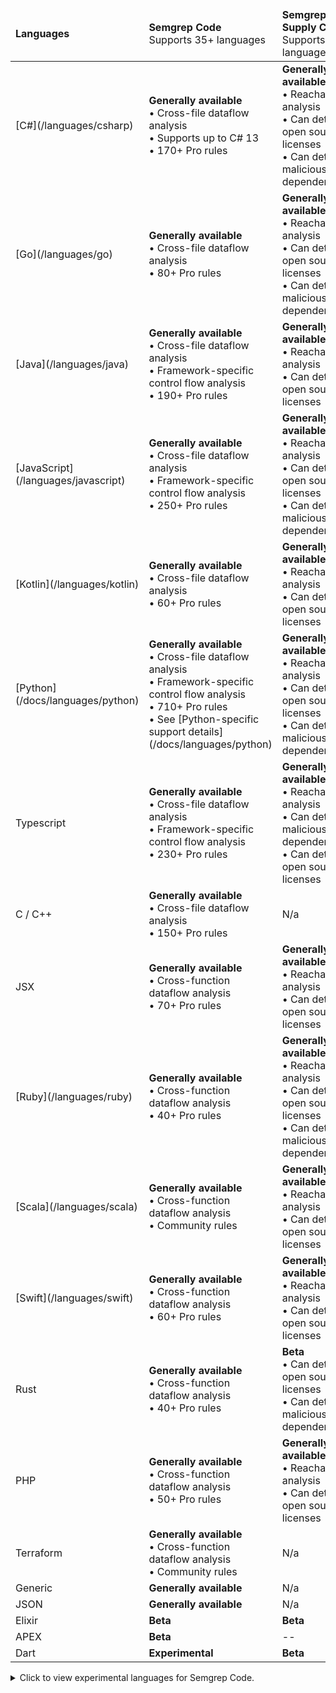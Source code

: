 <!-- Ensure that the values in the code table match that of _supported-languages-ce.md -->
<!-- Arranged by feature completeness then alphabetically -->

<div class="language-support-table">

<table>
    <thead><tr>
        <td><strong>Languages</strong></td>
        <td><strong>Semgrep Code</strong><br />Supports 35+ languages</td>
        <td><strong>Semgrep Supply Chain</strong><br />Supports 14 languages</td>
    </tr></thead>
    <tbody>
    <tr>
      <td>[C#](/languages/csharp)</td>
      <td><strong>Generally available</strong><br />
         • Cross-file dataflow analysis<br />
         • Supports up to C# 13<br />
         • 170+ Pro rules </td>
      <td><strong>Generally available</strong><br />
         • Reachability analysis<br />
         • Can detect open source licenses<br />
         • Can detect malicious dependencies</td>
    </tr>
    <tr>
      <td>[Go](/languages/go)</td>
      <td><strong>Generally available</strong><br />
         • Cross-file dataflow analysis<br />
         • 80+ Pro rules </td>
      <td><strong>Generally available</strong><br />
         • Reachability analysis<br />
         • Can detect open source licenses<br />
         • Can detect malicious dependencies</td>
    </tr>
    <tr>
      <td>[Java](/languages/java)</td>
      <td><strong>Generally available</strong><br />
         • Cross-file dataflow analysis<br />
         • Framework-specific control flow analysis<br />
         • 190+ Pro rules </td>
      <td><strong>Generally available</strong><br />
         • Reachability analysis<br />
         • Can detect open source licenses</td>
    </tr>
    <tr>
      <td>[JavaScript](/languages/javascript)</td>
      <td><strong>Generally available</strong><br />
         • Cross-file dataflow analysis<br />
         • Framework-specific control flow analysis<br />
         • 250+ Pro rules</td>
      <td><strong>Generally available</strong><br />
         • Reachability analysis<br />
         • Can detect open source licenses<br />
         • Can detect malicious dependencies</td>
    </tr>
    <tr>
      <td>[Kotlin](/languages/kotlin)</td>
      <td><strong>Generally available </strong><br />
         • Cross-file dataflow analysis<br />
         • 60+ Pro rules</td>
      <td><strong>Generally available</strong><br />
         • Reachability analysis<br />
         • Can detect open source licenses</td>
    </tr>
    <tr>
      <td>[Python](/docs/languages/python)</td>
      <td><strong>Generally available</strong><br />
         • Cross-file dataflow analysis<br />
         • Framework-specific control flow analysis<br />
         • 710+ Pro rules<br />
         • See [Python-specific support details](/docs/languages/python)</td>
      <td><strong>Generally available</strong><br />
         • Reachability analysis<br />
         • Can detect open source licenses<br />
         • Can detect malicious dependencies</td>
    </tr>
    <tr>
      <td>Typescript</td>
      <td><strong>Generally available </strong><br />
         • Cross-file dataflow analysis<br />
         • Framework-specific control flow analysis<br />
         • 230+ Pro rules</td>
      <td><strong>Generally available</strong><br />
         • Reachability analysis<br />
         • Can detect malicious dependencies<br />
         • Can detect open source licenses</td>
    </tr>
    <tr>
      <td>C / C++</td>
      <td><strong>Generally available</strong><br />
         • Cross-file dataflow analysis<br />
         • 150+ Pro rules </td>
      <td>N/a</td>
    </tr>
    <tr>
      <td>JSX</td>
      <td><strong>Generally available </strong><br />
         • Cross-function dataflow analysis<br />
         • 70+ Pro rules</td>
      <td><strong>Generally available</strong><br />
         • Reachability analysis<br />
         • Can detect open source licenses</td>
    </tr>
    <tr>
      <td>[Ruby](/languages/ruby)</td>
      <td><strong>Generally available </strong><br />
         • Cross-function dataflow analysis<br />
         • 40+ Pro rules</td>
      <td><strong>Generally available</strong><br />
         • Reachability analysis<br />
         • Can detect open source licenses<br />
         • Can detect malicious dependencies</td>
    </tr>
     <tr>
      <td>[Scala](/languages/scala)</td>
      <td><strong>Generally available </strong><br />
         • Cross-function dataflow analysis<br />
         • Community rules</td>
      <td><strong>Generally available</strong><br />
         • Reachability analysis<br />
         • Can detect open source licenses</td>
    </tr>
    <tr>
      <td>[Swift](/languages/swift)</td>
      <td><strong>Generally available </strong><br />
         • Cross-function dataflow analysis<br />
         • 60+ Pro rules</td>
      <td><strong>Generally available</strong><br />
         • Reachability analysis<br />
         • Can detect open source licenses</td>
    </tr>
     <tr>
      <td>Rust</td>
      <td><strong>Generally available </strong><br />
         • Cross-function dataflow analysis<br />
         • 40+ Pro rules</td>
      <td><strong>Beta</strong><br />
         • Can detect open source licenses<br />
         • Can detect malicious dependencies</td>
    </tr>
    <tr>
      <td>PHP</td>
      <td><strong>Generally available </strong><br />
         • Cross-function dataflow analysis<br />
         • 50+ Pro rules</td>
      <td><strong>Generally available</strong><br />
         • Reachability analysis<br />
         • Can detect open source licenses</td>
    </tr>
    <tr>
      <td>Terraform</td>
      <td><strong>Generally available</strong><br />
         • Cross-function dataflow analysis<br />
         • Community rules</td>
      <td>N/a</td>
    </tr>
    <tr>
      <td>Generic</td>
      <td><strong>Generally available </strong></td>
      <td>N/a</td>
    </tr>
    <tr>
      <td>JSON</td>
      <td><strong>Generally available </strong></td>
      <td>N/a</td>
    </tr>
    <tr>
      <td>Elixir</td>
      <td><strong>Beta</strong></td>
      <td><strong>Beta</strong></td>
    </tr>
    <tr>
      <td>APEX</td>
      <td><strong>Beta</strong></td>
      <td>--</td>
    </tr>
    <tr>
      <td>Dart</td>
      <td><strong>Experimental</strong></td>
      <td><strong>Beta</strong></td>
    </tr>
   </tbody>
</table>

</div>

<details>
 <summary>Click to view experimental languages for Semgrep Code.</summary>
- Bash
- Cairo
- Circom
- Clojure
- Dockerfile
- Hack
- HTML
- Jsonnet
- Julia
- Lisp
- Lua
- Move on Aptos
- Move on Sui
- OCaml
- R
- Scheme
- Solidity
- YAML
- XML
</details>

